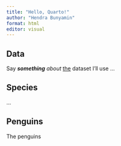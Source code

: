 ```yaml
---
title: "Hello, Quarto!"
author: "Hendra Bunyamin"
format: html
editor: visual
---
```


## Data

Say ***something*** *about* [the]{.underline} dataset I'll use ...

## Species

...

## Penguins

The penguins

